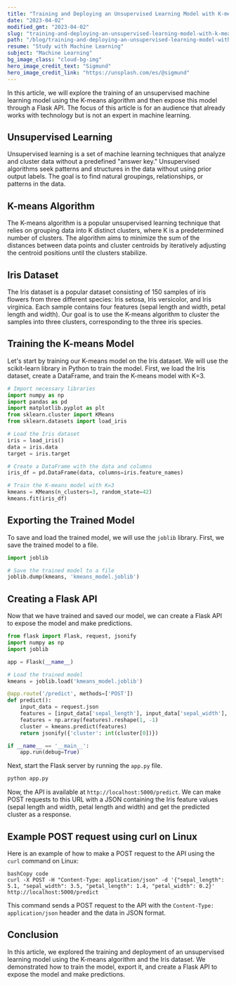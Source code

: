 ```yaml
---
title: "Training and Deploying an Unsupervised Learning Model with K-means and Flask"
date: "2023-04-02"
modified_gmt: "2023-04-02"
slug: "training-and-deploying-an-unsupervised-learning-model-with-k-means-and-flask"
path: "/blog/training-and-deploying-an-unsupervised-learning-model-with-k-means-and-flask/"
resume: "Study with Machine Learning"
subject: "Machine Learning"
bg_image_class: "cloud-bg-img"
hero_image_credit_text: "Sigmund"
hero_image_credit_link: "https://unsplash.com/es/@sigmund"
---
```


In this article, we will explore the training of an unsupervised machine learning model using the K-means algorithm and then expose this model through a Flask API. The focus of this article is for an audience that already works with technology but is not an expert in machine learning.

## **Unsupervised Learning**

Unsupervised learning is a set of machine learning techniques that analyze and cluster data without a predefined "answer key." Unsupervised algorithms seek patterns and structures in the data without using prior output labels. The goal is to find natural groupings, relationships, or patterns in the data.

## **K-means Algorithm**

The K-means algorithm is a popular unsupervised learning technique that relies on grouping data into K distinct clusters, where K is a predetermined number of clusters. The algorithm aims to minimize the sum of the distances between data points and cluster centroids by iteratively adjusting the centroid positions until the clusters stabilize.

## **Iris Dataset**

The Iris dataset is a popular dataset consisting of 150 samples of iris flowers from three different species: Iris setosa, Iris versicolor, and Iris virginica. Each sample contains four features (sepal length and width, petal length and width). Our goal is to use the K-means algorithm to cluster the samples into three clusters, corresponding to the three iris species.

## **Training the K-means Model**

Let's start by training our K-means model on the Iris dataset. We will use the scikit-learn library in Python to train the model. First, we load the Iris dataset, create a DataFrame, and train the K-means model with K=3.

```python
# Import necessary libraries
import numpy as np
import pandas as pd
import matplotlib.pyplot as plt
from sklearn.cluster import KMeans
from sklearn.datasets import load_iris

# Load the Iris dataset
iris = load_iris()
data = iris.data
target = iris.target

# Create a DataFrame with the data and columns
iris_df = pd.DataFrame(data, columns=iris.feature_names)

# Train the K-means model with K=3
kmeans = KMeans(n_clusters=3, random_state=42)
kmeans.fit(iris_df)
```

## **Exporting the Trained Model**

To save and load the trained model, we will use the <code>joblib</code> library. First, we save the trained model to a file.

```python
import joblib

# Save the trained model to a file
joblib.dump(kmeans, 'kmeans_model.joblib')
```

## **Creating a Flask API**

Now that we have trained and saved our model, we can create a Flask API to expose the model and make predictions.

```python
from flask import Flask, request, jsonify
import numpy as np
import joblib

app = Flask(__name__)

# Load the trained model
kmeans = joblib.load('kmeans_model.joblib')

@app.route('/predict', methods=['POST'])
def predict():
    input_data = request.json
    features = [input_data['sepal_length'], input_data['sepal_width'], input_data['petal_length'], input_data['petal_width']]
    features = np.array(features).reshape(1, -1)
    cluster = kmeans.predict(features)
    return jsonify({'cluster': int(cluster[0])})

if __name__ == '__main__':
    app.run(debug=True)
```

Next, start the Flask server by running the <code>app.py</code> file.

```bash
python app.py
```

Now, the API is available at <code>http://localhost:5000/predict</code>. We can make POST requests to this URL with a JSON containing the Iris feature values (sepal length and width, petal length and width) and get the predicted cluster as a response.

## **Example POST request using curl on Linux**

Here is an example of how to make a POST request to the API using the <code>curl</code> command on Linux:

```
bashCopy code
curl -X POST -H "Content-Type: application/json" -d '{"sepal_length": 5.1, "sepal_width": 3.5, "petal_length": 1.4, "petal_width": 0.2}' http://localhost:5000/predict

```

This command sends a POST request to the API with the <code>Content-Type: application/json</code> header and the data in JSON format.

## **Conclusion**

In this article, we explored the training and deployment of an unsupervised learning model using the K-means algorithm and the Iris dataset. We demonstrated how to train the model, export it, and create a Flask API to expose the model and make predictions.